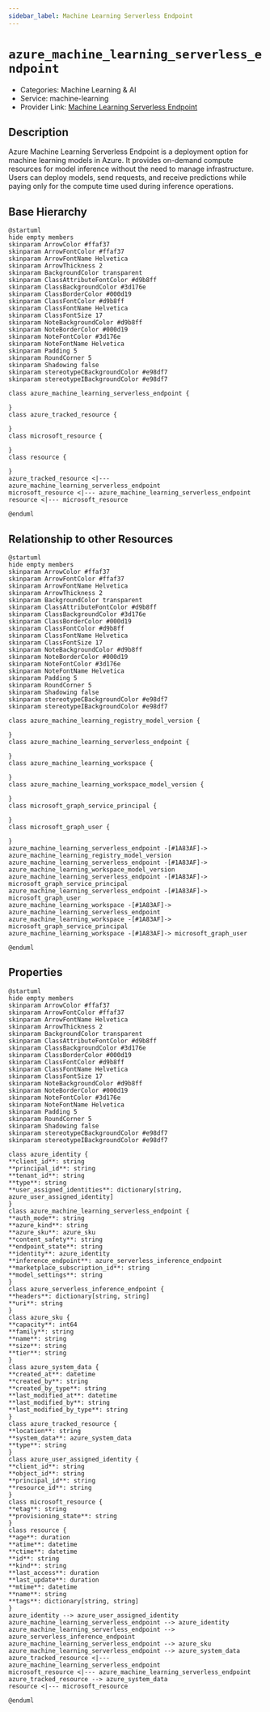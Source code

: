 ```yaml
---
sidebar_label: Machine Learning Serverless Endpoint
---
```


# `azure_machine_learning_serverless_endpoint`

- Categories: Machine Learning & AI
- Service: machine-learning
- Provider Link: [Machine Learning Serverless Endpoint](https://learn.microsoft.com/en-us/azure/machine-learning/how-to-use-managed-online-endpoint-serverless)

## Description

Azure Machine Learning Serverless Endpoint is a deployment option for machine learning models in Azure. It provides on-demand compute resources for model inference without the need to manage infrastructure. Users can deploy models, send requests, and receive predictions while paying only for the compute time used during inference operations.

## Base Hierarchy

<ZoomPanPinch>

```kroki imgType="plantuml" imgAlt="Hierarchy of Machine Learning Serverless Endpoint"
@startuml
hide empty members
skinparam ArrowColor #ffaf37
skinparam ArrowFontColor #ffaf37
skinparam ArrowFontName Helvetica
skinparam ArrowThickness 2
skinparam BackgroundColor transparent
skinparam ClassAttributeFontColor #d9b8ff
skinparam ClassBackgroundColor #3d176e
skinparam ClassBorderColor #000d19
skinparam ClassFontColor #d9b8ff
skinparam ClassFontName Helvetica
skinparam ClassFontSize 17
skinparam NoteBackgroundColor #d9b8ff
skinparam NoteBorderColor #000d19
skinparam NoteFontColor #3d176e
skinparam NoteFontName Helvetica
skinparam Padding 5
skinparam RoundCorner 5
skinparam Shadowing false
skinparam stereotypeCBackgroundColor #e98df7
skinparam stereotypeIBackgroundColor #e98df7

class azure_machine_learning_serverless_endpoint {

}
class azure_tracked_resource {

}
class microsoft_resource {

}
class resource {

}
azure_tracked_resource <|--- azure_machine_learning_serverless_endpoint
microsoft_resource <|--- azure_machine_learning_serverless_endpoint
resource <|--- microsoft_resource

@enduml
```

</ZoomPanPinch>

## Relationship to other Resources

<ZoomPanPinch>

```kroki imgType="plantuml" imgAlt="Diagram of Machine Learning Serverless Endpoint resource relationships"
@startuml
hide empty members
skinparam ArrowColor #ffaf37
skinparam ArrowFontColor #ffaf37
skinparam ArrowFontName Helvetica
skinparam ArrowThickness 2
skinparam BackgroundColor transparent
skinparam ClassAttributeFontColor #d9b8ff
skinparam ClassBackgroundColor #3d176e
skinparam ClassBorderColor #000d19
skinparam ClassFontColor #d9b8ff
skinparam ClassFontName Helvetica
skinparam ClassFontSize 17
skinparam NoteBackgroundColor #d9b8ff
skinparam NoteBorderColor #000d19
skinparam NoteFontColor #3d176e
skinparam NoteFontName Helvetica
skinparam Padding 5
skinparam RoundCorner 5
skinparam Shadowing false
skinparam stereotypeCBackgroundColor #e98df7
skinparam stereotypeIBackgroundColor #e98df7

class azure_machine_learning_registry_model_version {

}
class azure_machine_learning_serverless_endpoint {

}
class azure_machine_learning_workspace {

}
class azure_machine_learning_workspace_model_version {

}
class microsoft_graph_service_principal {

}
class microsoft_graph_user {

}
azure_machine_learning_serverless_endpoint -[#1A83AF]-> azure_machine_learning_registry_model_version
azure_machine_learning_serverless_endpoint -[#1A83AF]-> azure_machine_learning_workspace_model_version
azure_machine_learning_serverless_endpoint -[#1A83AF]-> microsoft_graph_service_principal
azure_machine_learning_serverless_endpoint -[#1A83AF]-> microsoft_graph_user
azure_machine_learning_workspace -[#1A83AF]-> azure_machine_learning_serverless_endpoint
azure_machine_learning_workspace -[#1A83AF]-> microsoft_graph_service_principal
azure_machine_learning_workspace -[#1A83AF]-> microsoft_graph_user

@enduml
```

</ZoomPanPinch>

## Properties

<ZoomPanPinch>

```kroki imgType="plantuml" imgAlt="Diagram of Machine Learning Serverless Endpoint data model"
@startuml
hide empty members
skinparam ArrowColor #ffaf37
skinparam ArrowFontColor #ffaf37
skinparam ArrowFontName Helvetica
skinparam ArrowThickness 2
skinparam BackgroundColor transparent
skinparam ClassAttributeFontColor #d9b8ff
skinparam ClassBackgroundColor #3d176e
skinparam ClassBorderColor #000d19
skinparam ClassFontColor #d9b8ff
skinparam ClassFontName Helvetica
skinparam ClassFontSize 17
skinparam NoteBackgroundColor #d9b8ff
skinparam NoteBorderColor #000d19
skinparam NoteFontColor #3d176e
skinparam NoteFontName Helvetica
skinparam Padding 5
skinparam RoundCorner 5
skinparam Shadowing false
skinparam stereotypeCBackgroundColor #e98df7
skinparam stereotypeIBackgroundColor #e98df7

class azure_identity {
**client_id**: string
**principal_id**: string
**tenant_id**: string
**type**: string
**user_assigned_identities**: dictionary[string, azure_user_assigned_identity]
}
class azure_machine_learning_serverless_endpoint {
**auth_mode**: string
**azure_kind**: string
**azure_sku**: azure_sku
**content_safety**: string
**endpoint_state**: string
**identity**: azure_identity
**inference_endpoint**: azure_serverless_inference_endpoint
**marketplace_subscription_id**: string
**model_settings**: string
}
class azure_serverless_inference_endpoint {
**headers**: dictionary[string, string]
**uri**: string
}
class azure_sku {
**capacity**: int64
**family**: string
**name**: string
**size**: string
**tier**: string
}
class azure_system_data {
**created_at**: datetime
**created_by**: string
**created_by_type**: string
**last_modified_at**: datetime
**last_modified_by**: string
**last_modified_by_type**: string
}
class azure_tracked_resource {
**location**: string
**system_data**: azure_system_data
**type**: string
}
class azure_user_assigned_identity {
**client_id**: string
**object_id**: string
**principal_id**: string
**resource_id**: string
}
class microsoft_resource {
**etag**: string
**provisioning_state**: string
}
class resource {
**age**: duration
**atime**: datetime
**ctime**: datetime
**id**: string
**kind**: string
**last_access**: duration
**last_update**: duration
**mtime**: datetime
**name**: string
**tags**: dictionary[string, string]
}
azure_identity --> azure_user_assigned_identity
azure_machine_learning_serverless_endpoint --> azure_identity
azure_machine_learning_serverless_endpoint --> azure_serverless_inference_endpoint
azure_machine_learning_serverless_endpoint --> azure_sku
azure_machine_learning_serverless_endpoint --> azure_system_data
azure_tracked_resource <|--- azure_machine_learning_serverless_endpoint
microsoft_resource <|--- azure_machine_learning_serverless_endpoint
azure_tracked_resource --> azure_system_data
resource <|--- microsoft_resource

@enduml
```

</ZoomPanPinch>
